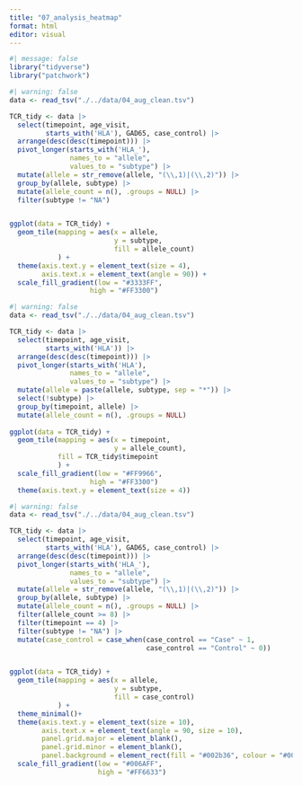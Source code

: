 ```yaml
---
title: "07_analysis_heatmap"
format: html
editor: visual
---
```


```r
#| message: false
library("tidyverse")
library("patchwork")
```

```r
#| warning: false
data <- read_tsv("./../data/04_aug_clean.tsv")

TCR_tidy <- data |> 
  select(timepoint, age_visit,
         starts_with('HLA'), GAD65, case_control) |>
  arrange(desc(desc(timepoint))) |> 
  pivot_longer(starts_with('HLA_'), 
               names_to = "allele",
               values_to = "subtype") |>
  mutate(allele = str_remove(allele, "(\\,1)|(\\,2)")) |>
  group_by(allele, subtype) |> 
  mutate(allele_count = n(), .groups = NULL) |>
  filter(subtype != "NA")


ggplot(data = TCR_tidy) +
  geom_tile(mapping = aes(x = allele,
                          y = subtype,
                          fill = allele_count)
            ) + 
  theme(axis.text.y = element_text(size = 4),
        axis.text.x = element_text(angle = 90)) +
  scale_fill_gradient(low = "#3333FF",
                    high = "#FF3300")

```

```r
#| warning: false
data <- read_tsv("./../data/04_aug_clean.tsv")

TCR_tidy <- data |> 
  select(timepoint, age_visit,
         starts_with('HLA')) |>
  arrange(desc(desc(timepoint))) |> 
  pivot_longer(starts_with('HLA'), 
               names_to = "allele",
               values_to = "subtype") |> 
  mutate(allele = paste(allele, subtype, sep = "*")) |>
  select(!subtype) |> 
  group_by(timepoint, allele) |> 
  mutate(allele_count = n(), .groups = NULL)
  
ggplot(data = TCR_tidy) +
  geom_tile(mapping = aes(x = timepoint,
                          y = allele_count),
            fill = TCR_tidy$timepoint
            ) + 
  scale_fill_gradient(low = "#FF9966",
                    high = "#FF3300")
  theme(axis.text.y = element_text(size = 4))
```

```r
#| warning: false
data <- read_tsv("./../data/04_aug_clean.tsv")

TCR_tidy <- data |> 
  select(timepoint, age_visit,
         starts_with('HLA'), GAD65, case_control) |>
  arrange(desc(desc(timepoint))) |> 
  pivot_longer(starts_with('HLA_'), 
               names_to = "allele",
               values_to = "subtype") |>
  mutate(allele = str_remove(allele, "(\\,1)|(\\,2)")) |>
  group_by(allele, subtype) |> 
  mutate(allele_count = n(), .groups = NULL) |>
  filter(allele_count >= 8) |>
  filter(timepoint == 4) |>
  filter(subtype != "NA") |>
  mutate(case_control = case_when(case_control == "Case" ~ 1,
                                  case_control == "Control" ~ 0))


ggplot(data = TCR_tidy) +
  geom_tile(mapping = aes(x = allele,
                          y = subtype,
                          fill = case_control)
            ) + 
  theme_minimal()+
  theme(axis.text.y = element_text(size = 10),
        axis.text.x = element_text(angle = 90, size = 10),
        panel.grid.major = element_blank(),
        panel.grid.minor = element_blank(),
        panel.background = element_rect(fill = "#002b36", colour = "#002b36")) +
  scale_fill_gradient(low = "#006AFF",
                      high = "#FF6633")

```
